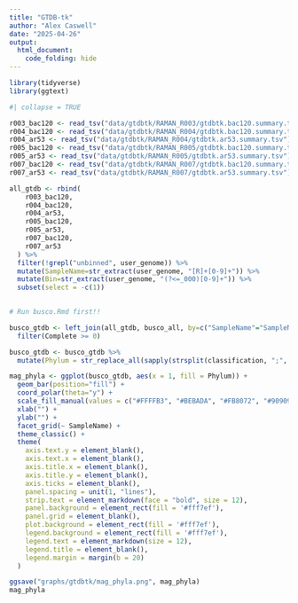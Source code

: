 ```yaml
---
title: "GTDB-tk"
author: "Alex Caswell"
date: "2025-04-26"
output: 
  html_document:
    code_folding: hide
---
```


```r

library(tidyverse)
library(ggtext)

```

```r
#| collapse = TRUE

r003_bac120 <- read_tsv("data/gtdbtk/RAMAN_R003/gtdbtk.bac120.summary.tsv")
r004_bac120 <- read_tsv("data/gtdbtk/RAMAN_R004/gtdbtk.bac120.summary.tsv")
r004_ar53 <- read_tsv("data/gtdbtk/RAMAN_R004/gtdbtk.ar53.summary.tsv")
r005_bac120 <- read_tsv("data/gtdbtk/RAMAN_R005/gtdbtk.bac120.summary.tsv")
r005_ar53 <- read_tsv("data/gtdbtk/RAMAN_R005/gtdbtk.ar53.summary.tsv")
r007_bac120 <- read_tsv("data/gtdbtk/RAMAN_R007/gtdbtk.bac120.summary.tsv")
r007_ar53 <- read_tsv("data/gtdbtk/RAMAN_R007/gtdbtk.ar53.summary.tsv")

all_gtdb <- rbind(
    r003_bac120,
    r004_bac120,
    r004_ar53,
    r005_bac120,
    r005_ar53,
    r007_bac120,
    r007_ar53
  ) %>% 
  filter(!grepl("unbinned", user_genome)) %>%
  mutate(SampleName=str_extract(user_genome, "[R]+[0-9]+")) %>%
  mutate(Bin=str_extract(user_genome, "(?<=_000)[0-9]+")) %>%
  subset(select = -c(1))
  

```

```r

# Run busco.Rmd first!!

busco_gtdb <- left_join(all_gtdb, busco_all, by=c("SampleName"="SampleName", "Bin"="Bin")) %>%
  filter(Complete >= 0)

```

```r

busco_gtdb <- busco_gtdb %>%
  mutate(Phylum = str_replace_all(sapply(strsplit(classification, ";", fixed=TRUE), '[', 2), c("a_A"="a", "a_B"="a", "_C"="", "_I"="", "p__"="")))

```

```r

mag_phyla <- ggplot(busco_gtdb, aes(x = 1, fill = Phylum)) + 
  geom_bar(position="fill") + 
  coord_polar(theta="y") + 
  scale_fill_manual(values = c("#FFFFB3", "#BEBADA", "#FB8072", "#909090", "#FDB462", "#FCCDE5")) +
  xlab("") +
  ylab("") +
  facet_grid(~ SampleName) +
  theme_classic() +
  theme(
    axis.text.y = element_blank(),
    axis.text.x = element_blank(),
    axis.title.x = element_blank(),
    axis.title.y = element_blank(),
    axis.ticks = element_blank(),
    panel.spacing = unit(1, "lines"),
    strip.text = element_markdown(face = "bold", size = 12),
    panel.background = element_rect(fill = '#fff7ef'),
    panel.grid = element_blank(),
    plot.background = element_rect(fill = '#fff7ef'),
    legend.background = element_rect(fill = '#fff7ef'),
    legend.text = element_markdown(size = 12),
    legend.title = element_blank(),
    legend.margin = margin(b = 20)
  )

ggsave("graphs/gtdbtk/mag_phyla.png", mag_phyla)
mag_phyla

```
